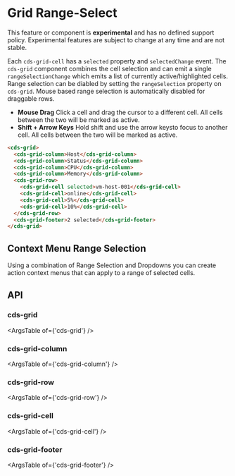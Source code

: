 
<Meta title="Internal Preview Grid/Range Select" />

# Grid Range-Select

<cds-alert-group status="danger" cds-layout="m-b:lg">
  <cds-alert>
    This feature or component is <strong>experimental</strong> and has no defined support policy. Experimental features
    are subject to change at any time and are not stable.
  </cds-alert>
</cds-alert-group>

Each `cds-grid-cell` has a `selected` property and `selectedChange` event. The `cds-grid` component
combines the cell selection and can emit a single `rangeSelectionChange` which emits a list of currently
active/highlighted cells. Range selection can be diabled by setting the `rangeSelection` property on `cds-grid`. Mouse based
range selection is automatically disabled for draggable rows.

- **Mouse Drag** Click a cell and drag the cursor to a different cell. All cells between the two will be marked as active.
- **Shift + Arrow Keys** Hold shift and use the arrow keysto focus to another cell. All cells between the two will be marked as active.

<Story id="stories-grid--range-select" />

```html
<cds-grid>
  <cds-grid-column>Host</cds-grid-column>
  <cds-grid-column>Status</cds-grid-column>
  <cds-grid-column>CPU</cds-grid-column>
  <cds-grid-column>Memory</cds-grid-column>
  <cds-grid-row>
    <cds-grid-cell selected>vm-host-001</cds-grid-cell>
    <cds-grid-cell>online</cds-grid-cell>
    <cds-grid-cell>5%</cds-grid-cell>
    <cds-grid-cell>10%</cds-grid-cell>
  </cds-grid-row>
  <cds-grid-footer>2 selected</cds-grid-footer>
</cds-grid>
```

## Context Menu Range Selection

Using a combination of Range Selection and Dropdowns you can create action context menus
that can apply to a range of selected cells.

<Story id="stories-grid--range-select-context-menu" />

## API

### cds-grid

<ArgsTable of={'cds-grid'} />

### cds-grid-column

<ArgsTable of={'cds-grid-column'} />

### cds-grid-row

<ArgsTable of={'cds-grid-row'} />

### cds-grid-cell

<ArgsTable of={'cds-grid-cell'} />

### cds-grid-footer

<ArgsTable of={'cds-grid-footer'} />
